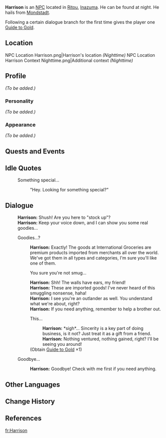 {{Meta
<!-- REMOVE THIS TEMPLATE AFTER ADDING MISSING INFO -->
|missing_NPC_profile  = yes
}}
{{Character Infobox
|type             = NPC
|image            = NPC Harrison.png
|region           = Inazuma
|region2          = Mondstadt
|affiliation      = International Trade Association
|voiceEN          = [https://www.brienneolvera.com/ Brienne Olvera]<ref>Twitter: [https://twitter.com/BrienneOlvera/status/1417883481032601602 EN VA Self Announcement]</ref>
|dialoguereward   = {{Card|Guide to Gold|1}}
}}
'''Harrison''' is an [[NPC]] located in [[Ritou]], [[Inazuma]]. He can be found at night. He hails from [[Mondstadt]].

Following a certain dialogue branch for the first time gives the player one [[Guide to Gold]].

==Location==
<gallery>
NPC Location Harrison.png|Harrison's location ''(Nighttime)''
NPC Location Harrison Context Nighttime.png|Additional context ''(Nighttime)''
</gallery>

==Profile==
''(To be added.)''

===Personality===
''(To be added.)''

===Appearance===
''(To be added.)''

==Quests and Events==
{{Quests and Events}}

==Idle Quotes==
{{Dialogue start}}
: {{DIcon|Idle}} Something special...
:: {{A|VO Harrison 01.ogg}} "Hey. Looking for something special?"
{{Dialogue end}}

==Dialogue==
{{Dialogue start}}
:'''Harrison:''' Shush! Are you here to "stock up"?
:'''Harrison:''' Keep your voice down, and I can show you some real goodies...
:{{DIcon}} Goodies...?
::'''Harrison:''' Exactly! The goods at International Groceries are premium products imported from merchants all over the world. We've got them in all types and categories, I'm sure you'll like one of them.
::{{DIcon}} You sure you're not smug...
::'''Harrison:''' Shh! The walls have ears, my friend!
::'''Harrison:''' These are imported goods! I've never heard of this smuggling nonsense, haha!
::'''Harrison:''' I see you're an outlander as well. You understand what we're about, right?
::'''Harrison:''' If you need anything, remember to help a brother out.
::{{DIcon|Reward}} This...
:::'''Harrison:''' *sigh*... Sincerity is a key part of doing business, is it not? Just treat it as a gift from a friend.
:::'''Harrison:''' Nothing ventured, nothing gained, right? I'll be seeing you around!
::;(Obtain [[Guide to Gold]] ×1)
:{{DIcon}} Goodbye...
::'''Harrison:''' Goodbye! Check with me first if you need anything.
{{Dialogue end}}

==Other Languages==
{{Other Languages
|default_hidden = 1
|en      = Harrison
|zhs     = 哈里森
|zhs_rm  = Hālǐsēn
|zht     = 哈里森
|zht_rm  = Hālǐsēn
|ja      = ハリソン
|ja_rm   = Harison
|ko      = 해리슨
|ko_rm   = Haeriseun
|es      = Harrison
|fr      = Harrison
|ru      = Харрисон
|th      = Harrison
|vi      = Harrison
|de      = Harrison
|id      = Harrison
|pt      = Harrison
|tr      = Harrison
|it      = Harrison
}}

==Change History==
{{Change History|2.0}}

==References==
{{Reflist}}

[[fr:Harrison]]
